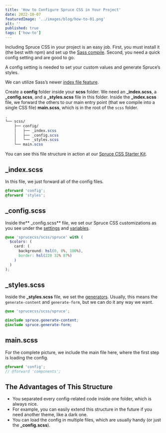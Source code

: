 ```yaml
---
title: 'How to Configure Spruce CSS in Your Project'
date: 2022-10-07
featuredImage: '../images/blog/how-to-01.png'
alt: ''
published: true
tags: ['how-to']
---
```


<p class="lead">Including Spruce CSS in your project is an easy job. First, you must install it (the best with npm) and set up the <a href="https://sprucecss.com/blog/the-simplest-sass-compile-setup">Sass compile</a>. Second, you need a quick config setting and are good to go.</p>

A config setting is needed to set your custom values and generate Spruce’s styles.

We can utilize Sass’s newer [index file feature](https://sass-lang.com/documentation/at-rules/use#index-files).

Create a **config** folder inside your **scss** folder. We need an **_index.scss**, a **_config.scss**, and a **_styles.scss** file in this folder. Inside the **_index.scss** file, we forward the others to our main entry point (that we compile into a single CSS file) **main.scss**, which is in the root of the `scss` folder.

```scss
.
└── scss/
    ├── config/
    │   ├── _index.scss
    │   ├── _config.scss
    │   └── _styles.scss
    └── main.scss
```

<Notification type="info">You can see this file structure in action at our <a href="https://github.com/conedevelopment/sprucecss-starter-kit">Spruce CSS Starter Kit</a>.</Notification>

## _index.scss

In this file, we just forward all of the config files.

```scss
@forward 'config';
@forward 'styles';
```

## _config.scss

Inside the** _config.scss** file, we set our Spruce CSS customizations as you see under the [settings](/docs/customization/settings) and [variables](/docs/sass/variables).

```scss
@use 'sprucecss/scss/spruce' with (
  $colors: (
    card: (
      background: hsl(0, 0%, 100%),
      border: hsl(220 32% 87%)
    )
  )
);
```

## _styles.scss

Inside the **_styles.scss** file, we set the [generators](/docs/elements/generators). Usually, this means the `generate-content` and `generate-form`, but we can do it any way we want.

```scss
@use 'sprucecss/scss/spruce';

@include spruce.generate-content;
@include spruce.generate-form;
```

## main.scss

For the complete picture, we include the main file here, where the first step is loading the config.

```scss
@forward 'config';
// @forward 'components';
```

## The Advantages of This Structure
- You separated every config-related code inside one folder, which is always nice.
- For example, you can easily extend this structure in the future if you need another theme, like a dark one.
- You can load the config in multiple files, which are usually handy (or just the **_config.scss**).
